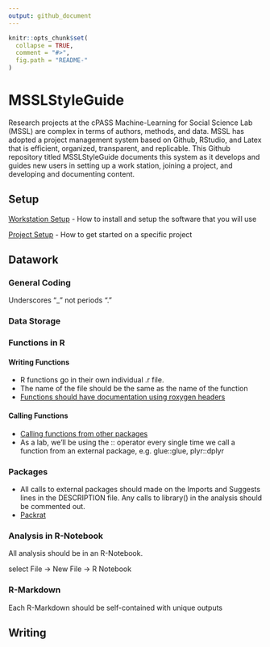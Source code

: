 ```yaml
---
output: github_document
---
```

<!-- README.md is generated from README.Rmd. Please edit that file -->

```r
knitr::opts_chunk$set(
  collapse = TRUE,
  comment = "#>",
  fig.path = "README-"
)
``` 
 
# MSSLStyleGuide

Research projects at the cPASS Machine-Learning for Social Science Lab (MSSL) are complex in terms of authors, methods, and data. MSSL has adopted a project management system based on Github, RStudio, and Latex that is efficient, organized, transparent, and replicable. This Github repository titled MSSLStyleGuide documents this system as it develops and guides new users in setting up a work station, joining a project, and developing and documenting content. 

## Setup

[Workstation Setup](https://rexdouglass.github.io/MSSLStyleGuide/Workstation_Setup.nb.html) - How to install and setup the software that you will use

[Project Setup](https://rexdouglass.github.io/MSSLStyleGuide/Project_Setup.nb.html) - How to get started on a specific project

## Datawork

### General Coding

Underscores "_" not periods "."

### Data Storage

### Functions in R

#### Writing Functions

- R functions go in their own individual .r file.
- The name of the file should be the same as the name of the function
- [Functions should have documentation using roxygen headers](https://rexdouglass.github.io/MSSLStyleGuide/Function_Documentation.nb.html)

#### Calling Functions

- [Calling functions from other packages](http://kbroman.org/pkg_primer/pages/depends.html)
- As a lab, we'll be using the :: operator every single time we call a function from an external package, e.g. glue::glue, plyr::dplyr

### Packages

- All calls to external packages should made on the Imports and Suggests lines in the DESCRIPTION file. Any calls to library() in the analysis should be commented out.
- [Packrat](https://rstudio.github.io/packrat/)

### Analysis in R-Notebook

All analysis should be in an R-Notebook.

select File -> New File -> R Notebook

### R-Markdown

Each R-Markdown should be self-contained with unique outputs 

## Writing














